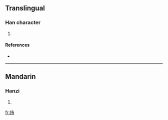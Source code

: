 ==Translingual==

===Han character===
{{Han char|rn=86|rad=火|as=06|sn=10|four=9482<sub>7</sub>|canj=火大月 (FKB)}}

# {{defn|Han|sort=火06}}

====References====
* {{Han ref|kx=0671.050|dkj=19023|hdz=32199.050|uh=70E0|ud=28896|bh=D274|bd=53876}}

----

==Mandarin==

===Hanzi===
{{cmn-hanzi|pin=[[huǐ]] ([[hui3]]), [[shàp]] ([[shap4]])|wg=hui<sup>3</sup>, <sup>4</sup>}}

# {{defn|Mandarin|sort=火06}}

[[fr:烠]]
